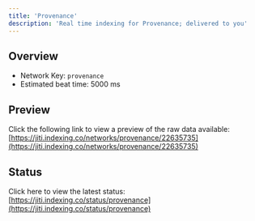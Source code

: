 ```yaml
---
title: 'Provenance'
description: 'Real time indexing for Provenance; delivered to you'
---
```


## Overview
- Network Key: `provenance`
- Estimated beat time: 5000 ms

## Preview
Click the following link to view a preview of the raw data available: [https://jiti.indexing.co/networks/provenance/22635735](https://jiti.indexing.co/networks/provenance/22635735)

## Status
Click here to view the latest status: [https://jiti.indexing.co/status/provenance](https://jiti.indexing.co/status/provenance)
